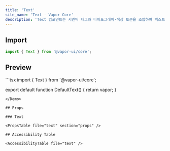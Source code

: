```yaml
---
title: 'Text'
site_name: 'Text - Vapor Core'
description: 'Text 컴포넌트는 시멘틱 태그와 타이포그래피·색상 토큰을 조합하여 텍스트 스타일을 설정합니다.'
---
```


## Import

```js
import { Text } from '@vapor-ui/core';
```

## Preview

<Demo name="default-text">
```tsx
import { Text } from '@vapor-ui/core';

export default function DefaultText() {
    return <Text typography="heading1" foreground="primary">vapor</Text>;
}
```
</Demo>

## Props

### Text

<PropsTable file="text" section="props" />

## Accessibility Table

<AccessibilityTable file="text" />
